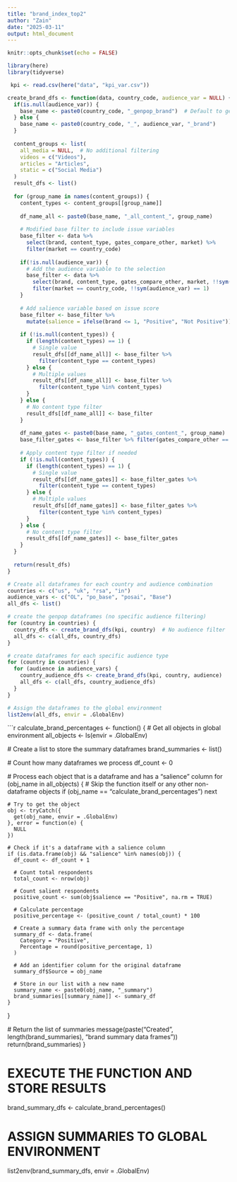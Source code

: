---
title: "brand_index_top2"
author: "Zain"
date: "2025-03-11"
output: html_document
---

```{r setup, include=FALSE}
knitr::opts_chunk$set(echo = FALSE)

```

```{r}

library(here)
library(tidyverse)

```

```{r}

 kpi <- read.csv(here("data", "kpi_var.csv"))

```

```{r}
create_brand_dfs <- function(data, country_code, audience_var = NULL) {
  if(is.null(audience_var)) {
    base_name <- paste0(country_code, "_genpop_brand")  # Default to genpop if no audience specified
  } else {
    base_name <- paste0(country_code, "_", audience_var, "_brand")
  }
  
  content_groups <- list(
    all_media = NULL,  # No additional filtering
    videos = c("Videos"),
    articles = "Articles",
    static = c("Social Media")
  )
  result_dfs <- list()
  
  for (group_name in names(content_groups)) {
    content_types <- content_groups[[group_name]]
    
    df_name_all <- paste0(base_name, "_all_content_", group_name)
    
    # Modified base filter to include issue variables
    base_filter <- data %>%
      select(brand, content_type, gates_compare_other, market) %>%
      filter(market == country_code)
    
    if(!is.null(audience_var)) {
      # Add the audience variable to the selection
      base_filter <- data %>%
        select(brand, content_type, gates_compare_other, market, !!sym(audience_var)) %>%
        filter(market == country_code, !!sym(audience_var) == 1)
    }
    
    # Add salience variable based on issue score
    base_filter <- base_filter %>%
      mutate(salience = ifelse(brand <= 1, "Positive", "Not Positive"))
    
    if (!is.null(content_types)) {
      if (length(content_types) == 1) {
        # Single value
        result_dfs[[df_name_all]] <- base_filter %>% 
          filter(content_type == content_types)
      } else {
        # Multiple values
        result_dfs[[df_name_all]] <- base_filter %>% 
          filter(content_type %in% content_types)
      }
    } else {
      # No content type filter
      result_dfs[[df_name_all]] <- base_filter
    }
    
    df_name_gates <- paste0(base_name, "_gates_content_", group_name)
    base_filter_gates <- base_filter %>% filter(gates_compare_other == 1)
    
    # Apply content type filter if needed
    if (!is.null(content_types)) {
      if (length(content_types) == 1) {
        # Single value
        result_dfs[[df_name_gates]] <- base_filter_gates %>% 
          filter(content_type == content_types)
      } else {
        # Multiple values
        result_dfs[[df_name_gates]] <- base_filter_gates %>% 
          filter(content_type %in% content_types)
      }
    } else {
      # No content type filter
      result_dfs[[df_name_gates]] <- base_filter_gates
    }
  }
  
  return(result_dfs)
}

# Create all dataframes for each country and audience combination
countries <- c("us", "uk", "rsa", "in")
audience_vars <- c("OL", "po_base", "posai", "Base")
all_dfs <- list()

# create the genpop dataframes (no specific audience filtering)
for (country in countries) {
  country_dfs <- create_brand_dfs(kpi, country)  # No audience filter
  all_dfs <- c(all_dfs, country_dfs)
}

# create dataframes for each specific audience type
for (country in countries) {
  for (audience in audience_vars) {
    country_audience_dfs <- create_brand_dfs(kpi, country, audience)
    all_dfs <- c(all_dfs, country_audience_dfs)
  }
}

# Assign the dataframes to the global environment
list2env(all_dfs, envir = .GlobalEnv)

```

```{r}

calculate_brand_percentages <- function() {
  # Get all objects in global environment
  all_objects <- ls(envir = .GlobalEnv)
  
  # Create a list to store the summary dataframes
  brand_summaries <- list()
  
  # Count how many dataframes we process
  df_count <- 0
  
  # Process each object that is a dataframe and has a "salience" column
  for (obj_name in all_objects) {
    # Skip the function itself or any other non-dataframe objects
    if (obj_name == "calculate_brand_percentages") next
    
    # Try to get the object
    obj <- tryCatch({
      get(obj_name, envir = .GlobalEnv)
    }, error = function(e) {
      NULL
    })
    
    # Check if it's a dataframe with a salience column
    if (is.data.frame(obj) && "salience" %in% names(obj)) {
      df_count <- df_count + 1
      
      # Count total respondents
      total_count <- nrow(obj)
      
      # Count salient respondents
      positive_count <- sum(obj$salience == "Positive", na.rm = TRUE)
      
      # Calculate percentage
      positive_percentage <- (positive_count / total_count) * 100
      
      # Create a summary data frame with only the percentage
      summary_df <- data.frame(
        Category = "Positive",
        Percentage = round(positive_percentage, 1)
      )
      
      # Add an identifier column for the original dataframe
      summary_df$Source = obj_name
      
      # Store in our list with a new name
      summary_name <- paste0(obj_name, "_summary")
      brand_summaries[[summary_name]] <- summary_df
    }
  }
  
  # Return the list of summaries
  message(paste("Created", length(brand_summaries), "brand summary data frames"))
  return(brand_summaries)
}

# EXECUTE THE FUNCTION AND STORE RESULTS
brand_summary_dfs <- calculate_brand_percentages()

# ASSIGN SUMMARIES TO GLOBAL ENVIRONMENT
list2env(brand_summary_dfs, envir = .GlobalEnv)